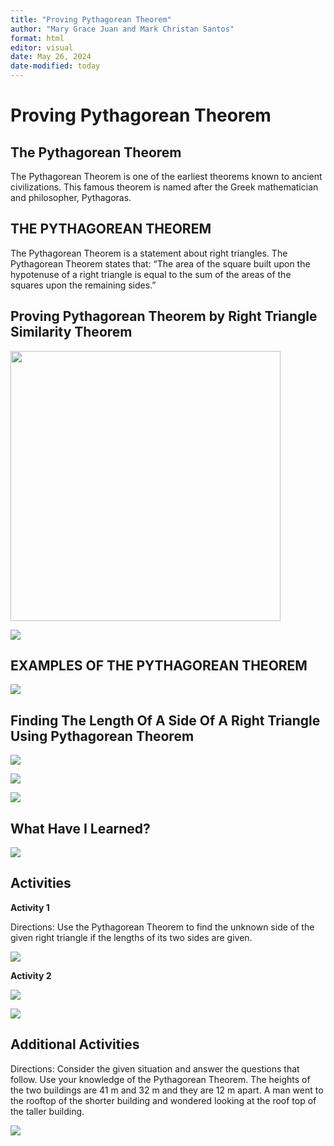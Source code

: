 ```yaml
---
title: "Proving Pythagorean Theorem"
author: "Mary Grace Juan and Mark Christan Santos"
format: html
editor: visual
date: May 26, 2024
date-modified: today
---
```


# Proving Pythagorean Theorem

## The Pythagorean Theorem

The Pythagorean Theorem is one of the earliest theorems known to ancient civilizations. This famous theorem is named after the Greek mathematician and philosopher, Pythagoras.

## THE PYTHAGOREAN THEOREM

The Pythagorean Theorem is a statement about right triangles. The Pythagorean Theorem states that: “The area of the square built upon the hypotenuse of a right triangle is equal to the sum of the areas of the squares upon the remaining sides.”

## Proving Pythagorean Theorem by Right Triangle Similarity Theorem

![](Screenshot%202024-05-26%20220306.png){fig-align="center" width="432"}

![](Screenshot%202024-05-26%20220445.png){fig-align="center"}

## EXAMPLES OF THE PYTHAGOREAN THEOREM

![](Screenshot%202024-05-26%20220638.png){fig-align="center"}

## Finding The Length Of A Side Of A Right Triangle Using Pythagorean Theorem

![](Screenshot%202024-05-26%20220711.png){fig-align="center"}

![](Screenshot%202024-05-26%20221020.png){fig-align="center"}

![](Screenshot%202024-05-26%20221044.png){fig-align="center"}

## What Have I Learned?

![](Screenshot%202024-05-26%20221828.png){fig-align="center"}

## Activities

**Activity 1**

Directions: Use the Pythagorean Theorem to find the unknown side of the given right triangle if the lengths of its two sides are given.

![](Screenshot%202024-05-26%20221617.png){fig-align="center"}

**Activity 2**

![](Screenshot%202024-05-26%20222142.png){fig-align="center"}

![](Screenshot%202024-05-26%20222210.png){fig-align="center"}

## Additional Activities

Directions: Consider the given situation and answer the questions that follow. Use your knowledge of the Pythagorean Theorem. The heights of the two buildings are 41 m and 32 m and they are 12 m apart. A man went to the rooftop of the shorter building and wondered looking at the roof top of the taller building.

![](Screenshot%202024-05-26%20222540.png){fig-align="center"}
